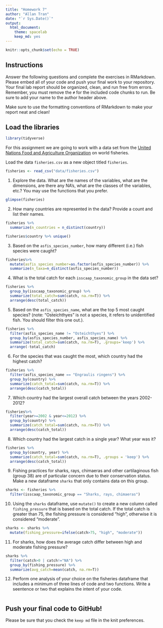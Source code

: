 ```yaml
---
title: "Homework 7"
author: "Allan Tran"
date: "`r Sys.Date()`"
output:
  html_document: 
    theme: spacelab
    keep_md: yes
---
```


```r
knitr::opts_chunk$set(echo = TRUE)
```

## Instructions
Answer the following questions and complete the exercises in RMarkdown. Please embed all of your code and push your final work to your repository. Your final lab report should be organized, clean, and run free from errors. Remember, you must remove the `#` for the included code chunks to run. Be sure to add your name to the author header above.  

Make sure to use the formatting conventions of RMarkdown to make your report neat and clean!  

## Load the libraries
```r
library(tidyverse)
```

For this assignment we are going to work with a data set from the [United Nations Food and Agriculture Organization](http://www.fao.org/about/en/) on world fisheries.

Load the data `fisheries.csv` as a new object titled `fisheries`.
```r
fisheries <- read_csv("data/fisheries.csv")
```

1. Explore the data. What are the names of the variables, what are the dimensions, are there any NA's, what are the classes of the variables, etc.? You may use the functions that you prefer.
```r
glimpse(fisheries)
```

2. How many countries are represented in the data? Provide a count and list their names.
```r
fisheries %>% 
  summarize(n_countries = n_distinct(country))
```

```r
fisheries$country %>% unique()
```

3. Based on the `asfis_species_number`, how many different (i.e.) fish species were caught?
```r
fisheries%>% 
  mutate(asfis_species_number=as.factor(asfis_species_number)) %>%
  summarize(n_taxa=n_distinct(asfis_species_number))
```

4. What is the total catch for each `isscaap_taxonomic_group` in the data set?
```r
fisheries %>% 
  group_by(isscaap_taxonomic_group) %>% 
  summarize(total_catch=sum(catch, na.rm=T)) %>% 
  arrange(desc(total_catch))
```

5. Based on the `asfis_species_name`, what are the top 5 most caught species? (note: "Osteichthyes" is not a species, it refers to unidentified fish. You should filter this one out.).
```r
fisheries %>% 
  filter(asfis_species_name != "Osteichthyes") %>%
  group_by(asfis_species_number, asfis_species_name) %>%
  summarize(total_catch=sum(catch, na.rm=T), .groups='keep') %>% 
  arrange(-total_catch)
```

6. For the species that was caught the most, which country had the highest catch?
```r
fisheries %>% 
  filter(asfis_species_name == "Engraulis ringens") %>%
  group_by(country) %>% 
  summarize(catch_total=sum(catch, na.rm=T)) %>% 
  arrange(desc(catch_total))
```

7. Which country had the largest overall catch between the years 2002-2012?
```r
fisheries%>% 
  filter(year>=2002 & year<=2012) %>%
  group_by(country) %>% 
  summarize(catch_total=sum(catch, na.rm=T)) %>% 
  arrange(desc(catch_total))
```

8. Which country had the largest catch in a single year? What year was it? 
```r
fisheries %>% 
  group_by(country, year) %>% 
  summarize(catch_total=sum(catch, na.rm=T), .groups = 'keep') %>% 
  arrange(desc(catch_total))
```

9. Fishing practices for sharks, rays, chimaeras and other cartilaginous fish (group 38) are of particular concern due to their conservation status. Make a new dataframe `sharks` that only contains data on this group. 
```r
sharks <- fisheries %>% 
  filter(isscaap_taxonomic_group == "Sharks, rays, chimaeras")
```

10. Using the `sharks` dataframe, use `mutate()` to create a new column called `fishing_pressure` that is based on the total catch. If the total catch is greater than 75, the fishing pressure is considered "high", otherwise it is considered "moderate".
```r
sharks <- sharks %>% 
  mutate(fishing_pressure=ifelse(catch>75, "high", "moderate"))
```

11. For sharks, how does the average catch differ between high and moderate fishing pressure?
```r
sharks %>% 
  filter(catch>0 | catch!="NA") %>% 
  group_by(fishing_pressure) %>%
  summarize(avg_catch=mean(catch, na.rm=T))
```

12. Perform one analysis of your choice on the fisheries dataframe that includes a minimum of three lines of code and two functions. Write a seentence or two that explains the intent of your code.
```r

```

## Push your final code to GitHub!
Please be sure that you check the `keep md` file in the knit preferences.   